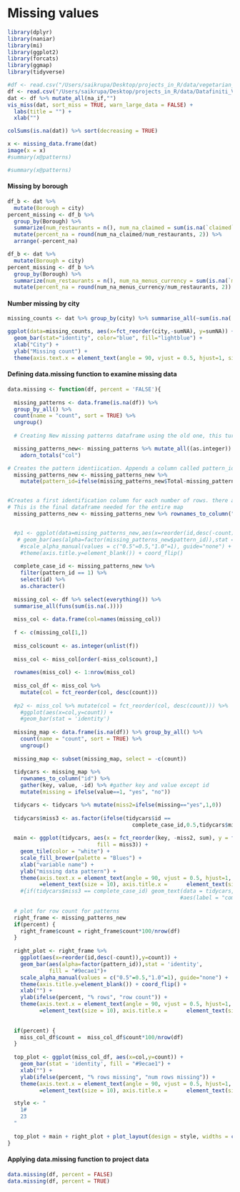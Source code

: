# Missing values

```r
library(dplyr)
library(naniar)
library(mi)
library(ggplot2)
library(forcats)
library(ggmap)
library(tidyverse)
```

```r
#df <- read.csv("/Users/saikrupa/Desktop/projects_in_R/data/vegetarian_restaurants_US_datafiniti.csv")
df <- read.csv("/Users/saikrupa/Desktop/projects_in_R/data/Datafiniti_Vegetarian_and_Vegan_Restaurants.csv")
dat <- df %>% mutate_all(na_if,"")
vis_miss(dat, sort_miss = TRUE, warn_large_data = FALSE) +
  labs(title = "") +
  xlab("")
```

```r
colSums(is.na(dat)) %>% sort(decreasing = TRUE)
```

```r
x <- missing_data.frame(dat)
image(x = x)
#summary(x@patterns)
```

```r
#summary(x@patterns)
```

#### Missing by borough
```r
df_b <- dat %>% 
  mutate(Borough = city)
percent_missing <- df_b %>% 
  group_by(Borough) %>% 
  summarize(num_restaurants = n(), num_na_claimed = sum(is.na(`claimed`))) %>% 
  mutate(percent_na = round(num_na_claimed/num_restaurants, 2)) %>% 
  arrange(-percent_na)
```
```r
df_b <- dat %>% 
  mutate(Borough = city)
percent_missing <- df_b %>% 
  group_by(Borough) %>% 
  summarize(num_restaurants = n(), num_na_menus_currency = sum(is.na(`menus.currency`))) %>%
  mutate(percent_na = round(num_na_menus_currency/num_restaurants, 2)) %>% arrange(-percent_na)
```

#### Number missing by city

```r
missing_counts <- dat %>% group_by(city) %>% summarise_all(~sum(is.na(.))) %>% transmute(city, sumNA = rowSums(.[-1]))
```

```r
ggplot(data=missing_counts, aes(x=fct_reorder(city,-sumNA), y=sumNA)) + 
  geom_bar(stat="identity", color="blue", fill="lightblue") + 
  xlab("City") +
  ylab("Missing count") + 
  theme(axis.text.x = element_text(angle = 90, vjust = 0.5, hjust=1, size = 25), axis.text.y = element_text(vjust = 0.5, hjust=1, size = 25), axis.title.y =element_text(size = 25), axis.title.x =      element_text(size = 25))
```

#### Defining data.missing function to examine missing data

```r
data.missing <- function(df, percent = 'FALSE'){
  
  missing_patterns <- data.frame(is.na(df)) %>%
  group_by_all() %>%
  count(name = "count", sort = TRUE) %>%
  ungroup()
  
  # Creating New missing patterns dataframe using the old one, this turns the TRUE/FALSE missing data into 1's and 0s. The adorn_totals("col") makes it so that a toal column for the sum of missing patterns in each row is appended to the entire dataframe. 

  missing_patterns_new<- missing_patterns %>% mutate_all((as.integer)) %>%
    adorn_totals("col")

# Creates the pattern identiication. Appends a column called pattern_id that assigns a 0, 0,5, or 1 given the total number missing patterns - the count of missing patterns for each row. This will help in the colors of the overall map
  missing_patterns_new <- missing_patterns_new %>%
    mutate(pattern_id=ifelse(missing_patterns_new$Total-missing_patterns_new$count==0,1,0.5))


#Creates a first identification column for each number of rows. there are 9 rows
# This is the final dataframe needed for the entire map
  missing_patterns_new <- missing_patterns_new %>% rownames_to_column("id")


  #p1 <- ggplot(data=missing_patterns_new,aes(x=reorder(id,desc(-count)),y=count)) +
   # geom_bar(aes(alpha=factor(missing_patterns_new$pattern_id)),stat = 'identity')+
    #scale_alpha_manual(values = c("0.5"=0.5,"1.0"=1), guide="none") +
    #theme(axis.title.y=element_blank()) + coord_flip() 
  
  complete_case_id <- missing_patterns_new %>% 
    filter(pattern_id == 1) %>% 
    select(id) %>% 
    as.character()
  
  missing_col <- df %>% select(everything()) %>%
  summarise_all(funs(sum(is.na(.))))
  
  miss_col <- data.frame(col=names(missing_col))
  
  f <- c(missing_col[1,])
  
  miss_col$count <- as.integer(unlist(f))
  
  miss_col <- miss_col[order(-miss_col$count),]
  
  rownames(miss_col) <- 1:nrow(miss_col)
  
  miss_col_df <- miss_col %>%
    mutate(col = fct_reorder(col, desc(count)))
  
  #p2 <- miss_col %>% mutate(col = fct_reorder(col, desc(count))) %>%
    #ggplot(aes(x=col,y=count)) + 
    #geom_bar(stat = 'identity')
  
  missing_map <- data.frame(is.na(df)) %>% group_by_all() %>%
    count(name = "count", sort = TRUE) %>%
    ungroup()
  
  missing_map <- subset(missing_map, select = -c(count))
  
  tidycars <- missing_map %>% 
    rownames_to_column("id") %>% 
    gather(key, value, -id) %>% #gather key and value except id
    mutate(missing = ifelse(value==1, "yes", "no"))

  tidycars <- tidycars %>% mutate(miss2=ifelse(missing=="yes",1,0))
  
  tidycars$miss3 <- as.factor(ifelse(tidycars$id ==
                                       complete_case_id,0.5,tidycars$miss2))
  
  main <- ggplot(tidycars, aes(x = fct_reorder(key, -miss2, sum), y = fct_rev(id),
                            fill = miss3)) +
    geom_tile(color = "white") +
    scale_fill_brewer(palette = "Blues") +
    xlab("variable name") +
    ylab("missing data pattern") +
    theme(axis.text.x = element_text(angle = 90, vjust = 0.5, hjust=1, size = 10), axis.text.y = element_text(vjust = 0.5, hjust=1, size = 10), axis.title.y
          =element_text(size = 10), axis.title.x =      element_text(size = 10))
    #{if(tidycars$miss3 == complete_case_id) geom_text(data = tidycars,
                                                      #aes(label = "complete cases"))}
  
  # plot for row count for patterns 
  right_frame <- missing_patterns_new
  if(percent) {
    right_frame$count = right_frame$count*100/nrow(df)
  }
  
  right_plot <- right_frame %>%
    ggplot(aes(x=reorder(id,desc(-count)),y=count)) +
    geom_bar(aes(alpha=factor(pattern_id)),stat = 'identity',
             fill = "#9ecae1")+
    scale_alpha_manual(values = c("0.5"=0.5,"1.0"=1), guide="none") +
    theme(axis.title.y=element_blank()) + coord_flip() +
    xlab("") +
    ylab(ifelse(percent, "% rows", "row count")) + 
    theme(axis.text.x = element_text(angle = 90, vjust = 0.5, hjust=1, size = 10), axis.text.y = element_text(vjust = 0.5, hjust=1, size = 10), axis.title.y
          =element_text(size = 10), axis.title.x =      element_text(size = 10))
    
  
  if(percent) {
    miss_col_df$count =  miss_col_df$count*100/nrow(df)
  }
  
  top_plot <- ggplot(miss_col_df, aes(x=col,y=count)) + 
    geom_bar(stat = 'identity', fill = "#9ecae1") +
    xlab("") +
    ylab(ifelse(percent, "% rows missing", "num rows missing")) +
    theme(axis.text.x = element_text(angle = 90, vjust = 0.5, hjust=1, size = 10), axis.text.y = element_text(vjust = 0.5, hjust=1, size = 10), axis.title.y
          =element_text(size = 10), axis.title.x =      element_text(size = 10))

  style <- "
    1#
    23
  "
  
  top_plot + main + right_plot + plot_layout(design = style, widths = c(3,1), heights = c(1,3))
}
```

#### Applying data.missing function to project data

```r
data.missing(df, percent = FALSE)
data.missing(df, percent = TRUE)
```
